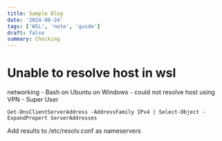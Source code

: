 ```yaml
---
title: Sample Blog
date: '2024-08-24'
tags: ['WSL', 'note', 'guide']
draft: false
summary: Checking
---
```


# Unable to resolve host in wsl 

networking - Bash on Ubuntu on Windows - could not resolve host using VPN - Super User 

``` 
Get-DnsClientServerAddress -AddressFamily IPv4 | Select-Object -ExpandPropert ServerAddresses 
``` 

Add results to /etc/resolv.conf as nameservers 

